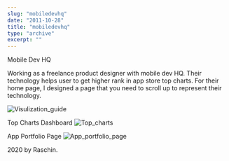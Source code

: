 ```yaml
---
slug: "mobiledevhq"
date: "2011-10-28"
title: "mobiledevhq"
type: "archive"
excerpt: ""
---
```


Mobile Dev HQ

Working as a freelance product designer with mobile dev HQ. Their technology helps user to get higher rank in app store top charts. For their home page, I designed a page that you need to scroll up to represent their technology.

![Visulization_guide](http://raschin.com/blog/wp-content/uploads/2013/08/graphs.jpg)


Top Charts Dashboard
![Top_charts](http://raschin.com/blog/wp-content/uploads/2012/08/top-charts.png)


App Portfolio Page
![App_portfolio_page](http://raschin.com/blog/wp-content/uploads/2012/08/details.png)


2020 by Raschin.